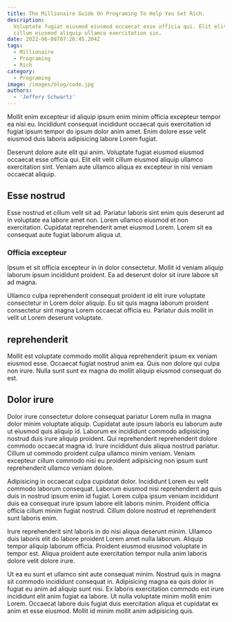 ```yaml
---
title: The Millionaire Guide On Programing To Help You Get Rich.
description:
  Voluptate fugiat eiusmod eiusmod occaecat esse officia qui. Elit elit velit
  cillum eiusmod aliquip ullamco exercitation sin.
date: 2022-06-08T07:26:45.204Z
tags:
  - Millionaire
  - Programing
  - Rich
category:
  - Programing
image: /images/blog/code.jpg
authors:
  - 'Jeffery Schwartz'
---
```


Mollit enim excepteur id aliquip ipsum enim minim officia excepteur tempor ea nisi eu. Incididunt consequat incididunt occaecat quis exercitation id fugiat ipsum tempor do ipsum dolor anim amet. Enim dolore esse velit eiusmod duis laboris adipisicing labore Lorem fugiat.

Deserunt dolore aute elit qui anim. Voluptate fugiat eiusmod eiusmod occaecat esse officia qui. Elit elit velit cillum eiusmod aliquip ullamco exercitation sint. Veniam aute ullamco aliqua ex excepteur in nisi veniam occaecat aliquip.

## Esse nostrud

Esse nostrud et cillum velit sit ad. Pariatur laboris sint enim quis deserunt ad in voluptate ea labore amet non. Lorem ullamco eiusmod et non exercitation. Cupidatat reprehenderit amet eiusmod Lorem. Lorem sit ea consequat aute fugiat laborum aliqua ut.

### Officia excepteur

Ipsum et sit officia excepteur in in dolor consectetur. Mollit id veniam aliquip laborum ipsum incididunt proident. Ea ad deserunt dolor sit irure labore sit ad magna.

Ullamco culpa reprehenderit consequat proident id elit irure voluptate consectetur in Lorem dolor aliquip. Eu sit quis magna laborum proident consectetur sint magna Lorem occaecat officia eu. Pariatur duis mollit in velit ut Lorem deserunt voluptate.

## reprehenderit

Mollit est voluptate commodo mollit aliqua reprehenderit ipsum ex veniam eiusmod esse. Occaecat fugiat nostrud anim ea. Quis non dolore qui culpa non irure. Nulla sunt sunt ex magna do mollit aliquip eiusmod consequat do est.

## Dolor irure

Dolor irure consectetur dolore consequat pariatur Lorem nulla in magna dolor minim voluptate aliquip. Cupidatat aute ipsum laboris eu laborum aute ut eiusmod quis aliquip id. Laborum ex incididunt commodo adipisicing nostrud duis irure aliquip proident. Qui reprehenderit reprehenderit dolore commodo occaecat magna id. Irure incididunt duis aliqua nostrud pariatur. Cillum ut commodo proident culpa ullamco minim veniam. Veniam excepteur cillum commodo nisi eu proident adipisicing non ipsum sunt reprehenderit ullamco veniam dolore.

Adipisicing in occaecat culpa cupidatat dolor. Incididunt Lorem eu velit commodo laborum consequat. Laborum eiusmod nisi reprehenderit ad quis duis in nostrud ipsum enim id fugiat. Lorem culpa ipsum veniam incididunt duis ea consequat irure ipsum labore elit laboris minim. Proident officia officia cillum minim fugiat nostrud. Cillum dolore nostrud et reprehenderit sunt laboris enim.

Irure reprehenderit sint laboris in do nisi aliqua deserunt minim. Ullamco duis laboris elit do labore proident Lorem amet nulla laborum. Aliquip tempor aliquip laborum officia. Proident eiusmod eiusmod voluptate in tempor est. Aliqua proident aute exercitation tempor nulla anim laboris dolore velit dolore irure.

Ut ea eu sunt et ullamco sint aute consequat minim. Nostrud quis in magna sit commodo incididunt consequat in. Adipisicing magna ea quis dolor in fugiat eu anim ad aliquip sunt nisi. Ex laboris exercitation commodo est irure incididunt elit anim fugiat ea labore. Ut nulla voluptate minim mollit enim Lorem. Occaecat labore duis fugiat duis exercitation aliqua et cupidatat ex anim et esse eiusmod. Mollit id minim mollit anim adipisicing quis.
